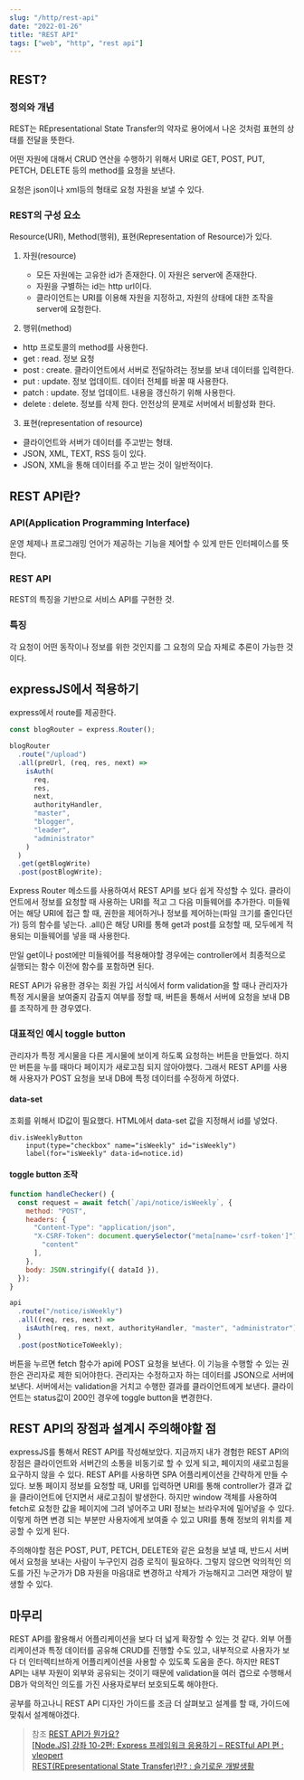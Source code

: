 ```yaml
---
slug: "/http/rest-api"
date: "2022-01-26"
title: "REST API"
tags: ["web", "http", "rest api"]
---
```


## REST?

### 정의와 개념

REST는 REpresentational State Transfer의 약자로 용어에서 나온 것처럼 표현의 상태를 전달을 뜻한다.

어떤 자원에 대해서 CRUD 연산을 수행하기 위해서 URI로 GET, POST, PUT, PETCH, DELETE 등의 method를 요청을 보낸다.

요청은 json이나 xml등의 형태로 요청 자원을 보낼 수 있다.

### REST의 구성 요소

Resource(URI), Method(행위), 표현(Representation of Resource)가 있다.

1. 자원(resource)

   - 모든 자원에는 고유한 id가 존재한다. 이 자원은 server에 존재한다.
   - 자원을 구별하는 id는 http url이다.
   - 클라이언트는 URI를 이용해 자원을 지정하고, 자원의 상태에 대한 조작을 server에 요청한다.

2. 행위(method)

- http 프로토콜의 method를 사용한다.
- get : read. 정보 요청
- post : create. 클라이언트에서 서버로 전달하려는 정보를 보내 데이터를 입력한다.
- put : update. 정보 업데이트. 데이터 전체를 바꿀 때 사용한다.
- patch : update. 정보 업데이트. 내용을 갱신하기 위해 사용한다.
- delete : delete. 정보를 삭제 한다. 안전상의 문제로 서버에서 비활성화 한다.

3. 표현(representation of resource)

- 클라이언트와 서버가 데이터를 주고받는 형태.
- JSON, XML, TEXT, RSS 등이 있다.
- JSON, XML을 통해 데이터를 주고 받는 것이 일반적이다.

## REST API란?

### API(Application Programming Interface)

운영 체제나 프로그래밍 언어가 제공하는 기능을 제어할 수 있게 만든 인터페이스를 뜻한다.

### REST API

REST의 특징을 기반으로 서비스 API를 구현한 것.

### 특징

각 요청이 어떤 동작이나 정보를 위한 것인지를 그 요청의 모습 자체로 추론이 가능한 것이다.

## expressJS에서 적용하기

express에서 route를 제공한다.

```javascript
const blogRouter = express.Router();

blogRouter
  .route("/upload")
  .all(preUrl, (req, res, next) =>
    isAuth(
      req,
      res,
      next,
      authorityHandler,
      "master",
      "blogger",
      "leader",
      "administrator"
    )
  )
  .get(getBlogWrite)
  .post(postBlogWrite);
```

Express Router 메소드를 사용하여서 REST API를 보다 쉽게 작성할 수 있다. 클라이언트에서 정보를 요청할 때 사용하는 URI를 적고 그 다음 미들웨어를 추가한다. 미들웨어는 해당 URI에 접근 할 때, 권한을 제어하거나 정보를 제어하는(파일 크기를 줄인다던가) 등의 함수를 넣는다. .all()은 해당 URI를 통해 get과 post를 요청할 때, 모두에게 적용되는 미들웨어를 넣을 때 사용한다.

만일 get이나 post에만 미들웨어를 적용해야할 경우에는 controller에서 최종적으로 실행되는 함수 이전에 함수를 포함하면 된다.

REST API가 유용한 경우는 회원 가입 서식에서 form validation을 할 때나 관리자가 특정 게시물을 보여줄지 감출지 여부를 정할 때, 버튼을 통해서 서버에 요청을 보내 DB를 조작하게 한 경우였다.

### 대표적인 예시 toggle button

관리자가 특정 게시물을 다른 게시물에 보이게 하도록 요청하는 버튼을 만들었다. 하지만 버튼을 누를 때마다 페이지가 새로고침 되지 않아야했다. 그래서 REST API를 사용해 사용자가 POST 요청을 보내 DB에 특정 데이터를 수정하게 하였다.

#### data-set

조회를 위해서 ID값이 필요했다. HTML에서 data-set 값을 지정해서 id를 넣었다.

```pug
div.isWeeklyButton
    input(type="checkbox" name="isWeekly" id="isWeekly")
    label(for="isWeekly" data-id=notice.id)
```

#### toggle button 조작

```javascript
function handleChecker() {
  const request = await fetch(`/api/notice/isWeekly`, {
    method: "POST",
    headers: {
      "Content-Type": "application/json",
      "X-CSRF-Token": document.querySelector("meta[name='csrf-token']")[
        "content"
      ],
    },
    body: JSON.stringify({ dataId }),
  });
}
```

```javascript
api
  .route("/notice/isWeekly")
  .all((req, res, next) =>
    isAuth(req, res, next, authorityHandler, "master", "administrator")
  )
  .post(postNoticeToWeekly);
```

버튼을 누르면 fetch 함수가 api에 POST 요청을 보낸다. 이 기능을 수행할 수 있는 권한은 관리자로 제한 되어야한다. 관리자는 수정하고자 하는 데이터를 JSON으로 서버에 보낸다. 서버에서는 validation을 거치고 수행한 결과를 클라이언트에게 보낸다. 클라이언트는 status값이 200인 경우에 toggle button을 변경한다.

## REST API의 장점과 설계시 주의해야할 점

expressJS를 통해서 REST API를 작성해보았다. 지금까지 내가 경험한 REST API의 장점은 클라이언트와 서버간의 소통을 비동기로 할 수 있게 되고, 페이지의 새로고침을 요구하지 않을 수 있다.
REST API를 사용하면 SPA 어플리케이션을 간략하게 만들 수 있다. 보통 페이지 정보를 요청할 때, URI를 입력하면 URI를 통해 controller가 결과 값을 클라이언트에 던지면서 새로고침이 발생한다.
하지만 window 객체를 사용하여 fetch로 요청한 값을 페이지에 그려 넣어주고 URI 정보는 브라우저에 밀어넣을 수 있다. 이렇게 하면 변경 되는 부분만 사용자에게 보여줄 수 있고 URI를 통해 정보의 위치를 제공할 수 있게 된다.

주의해야할 점은 POST, PUT, PETCH, DELETE와 같은 요청을 보낼 때, 반드시 서버에서 요청을 보내는 사람이 누구인지 검증 로직이 필요하다. 그렇지 않으면 악의적인 의도를 가진 누군가가 DB 자원을 마음대로 변경하고 삭제가 가능해지고 그러면 재앙이 발생할 수 있다.

## 마무리

REST API를 활용해서 어플리케이션을 보다 더 넓게 확장할 수 있는 것 같다. 외부 어플리케이션과 특정 데이터를 공유해 CRUD를 진행할 수도 있고, 내부적으로 사용자가 보다 더 인터렉티브하게 어플리케이션을 사용할 수 있도록 도움을 준다. 하지만 REST API는 내부 자원이 외부와 공유되는 것이기 때문에 validation을 여러 겹으로 수행해서 DB가 악의적인 의도를 가진 사용자로부터 보호되도록 해야한다.

공부를 하고나니 REST API 디자인 가이드를 조금 더 살펴보고 설계를 할 때, 가이드에 맞춰서 설계해야겠다.

> 참조
> [REST API가 뭔가요?](https://www.youtube.com/watch?v=iOueE9AXDQQ&t=270s)  
> [[Node.JS] 강좌 10-2편: Express 프레임워크 응용하기 – RESTful API 편 : vleopert](https://velopert.com/332)  
> [REST(REpresentational State Transfer)란? : 슬기로운 개발생활](https://dev-coco.tistory.com/97)
